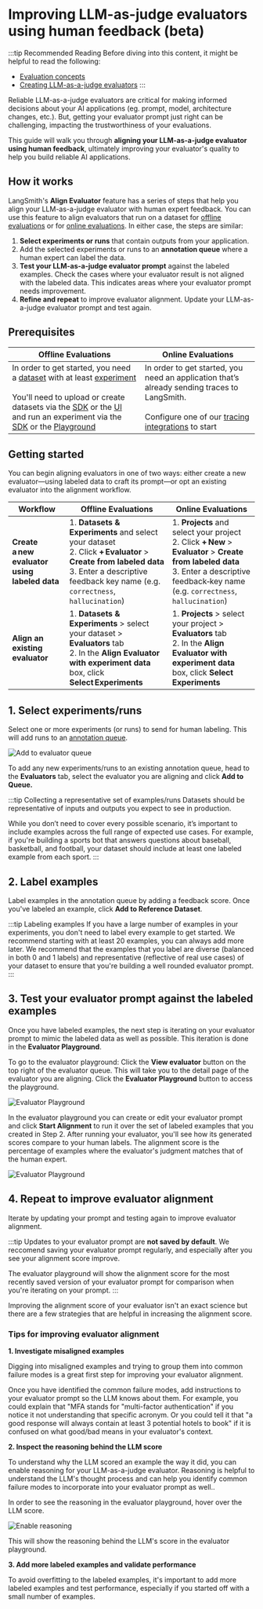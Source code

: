 # Improving LLM-as-judge evaluators using human feedback (beta)

:::tip Recommended Reading
Before diving into this content, it might be helpful to read the following:
- [Evaluation concepts](../concepts#evaluators)
- [Creating LLM-as-a-judge evaluators](/evaluation/how_to_guides/llm_as_judge)
:::

Reliable LLM-as-a-judge evaluators are critical for making informed decisions about your AI applications (eg. prompt, model, architecture changes, etc.). But, getting your evaluator prompt just right can be challenging, impacting the trustworthiness of your evaluations.

This guide will walk you through **aligning your LLM-as-a-judge evaluator using human feedback**, ultimately improving your evaluator's quality to help you build reliable AI applications.

## How it works 
LangSmith's **Align Evaluator** feature has a series of steps that help you align your LLM-as-a-judge evaluator with human expert feedback. You can use this feature to align evaluators that run on a dataset for [offline evaluations](/evaluation/concepts#offline-evaluation) or for [online evaluations](/evaluation/concepts#online-evaluation). In either case, the steps are similar:

1. **Select experiments or runs** that contain outputs from your application.
2. Add the selected experiments or runs to an **annotation queue** where a human expert can label the data.
3. **Test your LLM-as-a-judge evaluator prompt** against the labeled examples. Check the cases where your evaluator result is not aligned with the labeled data. This indicates areas where your evaluator prompt needs improvement.
4. **Refine and repeat** to improve evaluator alignment. Update your LLM-as-a-judge evaluator prompt and test again.


## Prerequisites

| Offline Evaluations  | Online Evaluations          |
|-----------|------|
|In order to get started, you need a [dataset](/evaluation/concepts#datasets) with at least [experiment](/evaluation/concepts#experiment)<br/><br/>You'll need to upload or create datasets via the [SDK](/evaluation/how_to_guides/manage_datasets_programmatically#create-a-dataset) or the [UI](/evaluation/how_to_guides/manage_datasets_in_application#set-up-your-dataset) and run an experiment via the [SDK](/evaluation/how_to_guides/evaluate_llm_application#run-the-evaluation) or the [Playground](/evaluation?mode=ui#5-run-your-evaluation)<br/>    | In order to get started, you need an application that’s already sending traces to LangSmith.<br/><br/>Configure one of our [tracing integrations](/observability/how_to_guides#integrations) to start     |

## Getting started

You can begin aligning evaluators in one of two ways: either create a new evaluator—using labeled data to craft its prompt—or opt an existing evaluator into the alignment workflow.

| Workflow                      | Offline Evaluations                                                                                                       | Online Evaluations                                                                                                  |
| ----------------------------- | ------------------------------------------------------------------------------------------------------------------------- | ------------------------------------------------------------------------------------------------------------------- |
| **Create a new evaluator using labeled data**    | 1. **Datasets & Experiments** and select your dataset<br/>2. Click **+ Evaluator** > **Create from labeled data**<br/>3. Enter a descriptive feedback key name (e.g. `correctness`, `hallucination`)                                            | 1. **Projects** and select your project<br/>2. Click **+ New** > **Evaluator** > **Create from labeled data**<br/>3. Enter a descriptive feedback‑key name (e.g. `correctness`, `hallucination`)                                         |
| **Align an existing evaluator** | 1. **Datasets & Experiments** > select your dataset > **Evaluators** tab<br/>   2. In the **Align Evaluator with experiment data** box, click **Select Experiments**                                              | 1. **Projects** > select your project > **Evaluators** tab<br/>2. In the **Align Evaluator with experiment data** box, click **Select Experiments**  

## 1. Select experiments/runs

Select one or more experiments (or runs) to send for human labeling. This will add runs to an [annotation queue](/evaluation/concepts#annotation-queues). 

![Add to evaluator queue](./static/add_to_evaluator_queue.gif)

To add any new experiments/runs to an existing annotation queue, head to the **Evaluators** tab, select the evaluator you are aligning and click **Add to Queue.**

:::tip Collecting a representative set of examples/runs
Datasets should be representative of inputs and outputs you expect to see in production.

While you don’t need to cover every possible scenario, it’s important to include examples across the full range of expected use cases. For example, if you're building a sports bot that answers questions about baseball, basketball, and football, your dataset should include at least one labeled example from each sport.
:::

## 2. Label examples

Label examples in the annotation queue by adding a feedback score. Once you've labeled an example, click **Add to Reference Dataset**. 

:::tip Labeling examples
If you have a large number of examples in your experiments, you don't need to label every example to get started. We recommend starting with at least 20 examples, you can always add more later. We recommend that the examples that you label are diverse (balanced in both 0 and 1 labels) and representative (reflective of real use cases) of your dataset to ensure that you're building a well rounded evaluator prompt. 
:::

## 3. Test your evaluator prompt against the labeled examples

Once you have labeled examples, the next step is iterating on your evaluator prompt to mimic the labeled data as well as possible. This iteration is done in the **Evaluator Playground**. 

To go to the evaluator playground: Click the **View evaluator** button on the top right of the evaluator queue. This will take you to the detail page of the evaluator you are aligning. Click the **Evaluator Playground** button to access the playground.

![Evaluator Playground](./static/evaluator_pg.gif)

In the evaluator playground you can create or edit your evaluator prompt and click **Start Alignment** to run it over the set of labeled examples that you created in Step 2. After running your evaluator, you'll see how its generated scores compare to your human labels. The alignment score is the percentage of examples where the evaluator's judgment matches that of the human expert.

![Evaluator Playground](./static/alignment_evaluator_pg.gif)

## 4. Repeat to improve evaluator alignment
Iterate by updating your prompt and testing again to improve evaluator alignment. 

:::tip
Updates to your evaluator prompt are **not saved by default**. We reccomend saving your evaluator prompt regularly, and especially after you see your alignment score improve. 

The evaluator playground will show the alignment score for the most recently saved version of your evaluator prompt for comparison when you're iterating on your prompt. 
:::

Improving the alignment score of your evaluator isn't an exact science but there are a few strategies that are helpful in increasing the alignment score.

### Tips for improving evaluator alignment

**1. Investigate misaligned examples**

Digging into misaligned examples and trying to group them into common failure modes is a great first step for improving your evaluator alignment. 

Once you have identified the common failure modes, add instructions to your evaluator prompt so the LLM knows about them. For example, you could explain that "MFA stands for "multi-factor authentication" if you notice it not understanding that specific acronym. Or you could tell it that "a good response will always contain at least 3 potential hotels to book" if it is confused on what good/bad means in your evaluator's context.

**2. Inspect the reasoning behind the LLM score**

To understand why the LLM scored an example the way it did, you can enable reasoning for your LLM-as-a-judge evaluator. Reasoning is helpful to understand the LLM's thought process and can help you identify common failure modes to incorporate into your evaluator prompt as well..

In order to see the reasoning in the evaluator playground, hover over the LLM score. 

![Enable reasoning](./static/enable_reasoning.gif)

This will show the reasoning behind the LLM's score in the evaluator playground.

**3. Add more labeled examples and validate performance**

To avoid overfitting to the labeled examples, it's important to add more labeled examples and test performance, especially if you started off with a small number of examples.